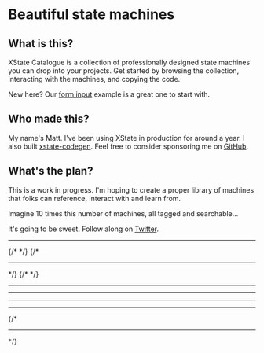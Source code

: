 
<div className="prose lg:prose-lg container mx-auto p-8 pt-16">

# <span className="text-blue-700">Beautiful</span> state machines

## What is this?

XState Catalogue is a collection of professionally designed state machines you can drop into your projects. Get started by browsing the collection, interacting with the machines, and copying the code.

New here? Our [form input](/machines/form-input) example is a great one to start with.

## Who made this?

My name's Matt. I've been using XState in production for around a year. I also built [xstate-codegen](https://github.com/mattpocock/xstate-codegen). Feel free to consider sponsoring me on [GitHub](https://github.com/sponsors/mattpocock).

## What's the plan?

This is a work in progress. I'm hoping to create a proper library of machines that folks can reference, interact with and learn from.

Imagine 10 times this number of machines, all tagged and searchable...

It's going to be sweet. Follow along on [Twitter](https://twitter.com/mpocock1).

</div>

<div className="h-12" />

<div className="container mx-auto p-8">
  <CategoryList.Wrapper title="Catalogue">
    <CategoryList.Section title="CRUD">
      <CategoryList.Item
        title="Form Input"
        href="/machines/form-input"
        icon="🖋"
        version="0.0.0"
      ></CategoryList.Item>
      <CategoryList.Item
        title="Create / Update Form"
        href="/machines/create-or-update-form"
        icon="🪄"
        version="0.0.1"
      ></CategoryList.Item>
      <CategoryList.Item
        title="Confirmation Dialog"
        href="/machines/confirmation-dialog"
        icon="⁉"
        version="0.0.1"
      ></CategoryList.Item>
      <CategoryList.ComingSoonItem
        title="Multi-Step Form"
        icon="⁉"
        version="0.0.1"
      ></CategoryList.ComingSoonItem>
    </CategoryList.Section>
    <hr />
    {/* <CategoryList.Section title="Backend Services">
      <CategoryList.Item title="API Endpoint"></CategoryList.Item>
    </CategoryList.Section> */}
    {/* <hr /> */}
    <CategoryList.Section title="Abstract">
      {/* <CategoryList.Item title="Async Sequences"></CategoryList.Item> */}
      <CategoryList.Item
        title="Multi-Step Timer"
        href="/machines/multi-step-timer"
        icon="🕒"
        version="0.0.1"
      ></CategoryList.Item>
      <CategoryList.Item
        title="Offline Queue"
        href="/machines/queue"
        icon="⏩"
        version="0.0.1"
      ></CategoryList.Item>
      <CategoryList.Item
        title="Debounce"
        href="/machines/debounce"
        icon="⛹️‍♀️"
        version="0.0.1"
      ></CategoryList.Item>
      <CategoryList.Item
        title="Deduplication"
        href="/machines/deduplication"
        icon="👬🏾"
        version="0.0.1"
      ></CategoryList.Item>
    </CategoryList.Section>
    <hr />
    <CategoryList.Section title="Lists">
      <CategoryList.Item
        title="Pagination"
        href="/machines/pagination"
        icon="🗐"
        version="0.0.1"
      ></CategoryList.Item>
      <CategoryList.Item
        title="Infinite Scroll"
        version="0.0.1"
        icon="∞"
        href="/machines/infinite-scroll"
      ></CategoryList.Item>
      <CategoryList.ComingSoonItem
        title="Drag and Drop"
        icon="⁉"
        version="0.0.1"
      ></CategoryList.ComingSoonItem>
    </CategoryList.Section>
    <hr />
    <CategoryList.Section title="Data Fetching">
      <CategoryList.Item
        title="Simple Data Fetch"
        href="/machines/simple-data-fetch"
        icon="🐕"
        version="0.0.2"
      ></CategoryList.Item>
      <CategoryList.ComingSoonItem
        title="With Circuit Breaker"
        icon="🐕"
        version="0.0.2"
      ></CategoryList.ComingSoonItem>
      <CategoryList.ComingSoonItem
        title="With Delayed Loading Indicator"
        icon="🐕"
        version="0.0.2"
      ></CategoryList.ComingSoonItem>
      <CategoryList.ComingSoonItem
        title="With Global Cache"
        icon="🐕"
        version="0.0.2"
      ></CategoryList.ComingSoonItem>
    </CategoryList.Section>
    <hr />
    <CategoryList.Section title="Global State">
      <CategoryList.Item
        title="Authentication"
        href="/machines/authentication"
        icon="🔓"
        version="0.0.0"
      ></CategoryList.Item>
    </CategoryList.Section>
    <hr />
    <CategoryList.Section title="The DOM">
      <CategoryList.ComingSoonItem
        title="Global Focus Listener"
        icon="🔓"
        version="0.0.0"
      ></CategoryList.ComingSoonItem>
      <CategoryList.ComingSoonItem
        title="Video / Audio controls"
        icon="🔓"
        version="0.0.0"
      ></CategoryList.ComingSoonItem>
    </CategoryList.Section>
    {/* <hr />
    <CategoryList.Section title="Forms">
      <CategoryList.Item title="Sign Up Form"></CategoryList.Item>
      <CategoryList.Item title="Async Validation"></CategoryList.Item>
      <CategoryList.Item title="Multi-Step Form"></CategoryList.Item>
    </CategoryList.Section> */}
  </CategoryList.Wrapper>
</div>

